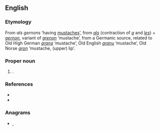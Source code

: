 ==English==

===Etymology===
From {{etyl|fro|en}} ''als gernons'' ‘having [[mustache]]s’, from ''[[als]]'' (contraction of ''[[a#Old French|a]]'' and ''[[les#Old French|les]]'') + ''[[gernon]]'', variant of ''[[grenon]]'' ‘mustache’, from a Germanic source, related to Old High German ''[[grana]]'' ‘mustache’, Old English ''[[granu]]'' ‘mustache’, Old Norse ''[[grǫn]]'' ‘mustache, (upper) lip’.

===Proper noun===
{{en-proper noun}}

# {{given name|male|from=Germanic languages}}.

===References===
* {{R:Online Etymology Dictionary}}
* {{R:Íslensk orðsifjabók 1989}}

===Anagrams===
* {{l|en|nonglare}}, {{l|en|nonlarge}}